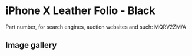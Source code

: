 
# iPhone X Leather Folio - Black

Part number, for search engines, auction websites and such: MQRV2ZM/A

## Image gallery

<div style={{ width: "768px" }}>
  <GalleryComponent
    images={[
      {
        original: "/everysource/MQRV2.png",
        thumbnail: "/everypreview/MQRV2.png",
      },
      {
        original: "/everysource/MQRV2_AV1_SILVER.png",
        thumbnail: "/everypreview/MQRV2_AV1_SILVER.png",
      },
      {
        original: "/everysource/MQRV2_AV2.png",
        thumbnail: "/everypreview/MQRV2_AV2.png",
      }
    ]}
  />
</div>